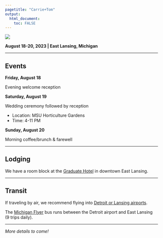 ---
pagetitle: "Carrie+Tom"
output: 
  html_document:
    toc: FALSE
---

![](images/save-the-date.png)  

**August 18-20, 2023 | East Lansing, Michigan**  




********************************************************************************
## Events

**Friday, August 18**

Evening welcome reception  


**Saturday, August 19**

Wedding ceremony followed by reception

* Location: MSU Horticulture Gardens
* Time: 4-11 PM


**Sunday, August 20**

Morning coffee/brunch & farewell  



********************************************************************************
## Lodging

We have a room block at the [Graduate Hotel](https://www.graduatehotels.com/east-lansing/){target="_blank"} in downtown East Lansing.  



********************************************************************************
## Transit

If traveling by air, we recommend flying into [Detroit or Lansing airports](https://www.google.com/travel/flights?q=Flights%20to%20Lansing%20on%202023-08-18%20through%202023-08-20){target="_blank"}.

The [Michigan Flyer](https://www.michiganflyer.com){target="_blank"} bus runs between the Detroit airport and East Lansing (9 trips daily).  



********************************************************************************
*More details to come!*
